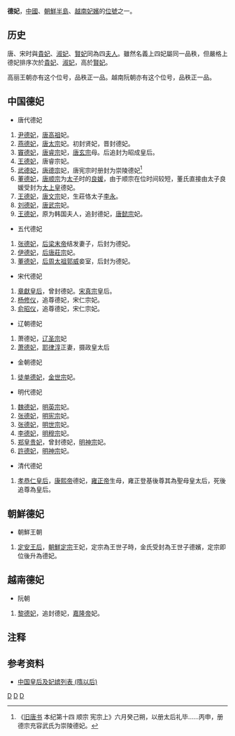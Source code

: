'''德妃'''，[[中國|中國]]、[[朝鮮半島|朝鮮半島]]、[[越南|越南]][[妃嬪|妃嬪]]的[[位號|位號]]之一。

== 历史 ==
唐、宋时與[[貴妃|貴妃]]、[[淑妃|淑妃]]、[[賢妃|賢妃]]同為四[[夫人_(位号)#用作妃嬪位號|夫人]]。雖然名義上四妃屬同一品秩，但嚴格上德妃排序次於[[貴妃|貴妃]]、[[淑妃|淑妃]]，高於[[賢妃|賢妃]]。

高丽王朝亦有这个位号，品秩正一品。越南阮朝亦有这个位号，品秩正一品。

==中国德妃==
*唐代德妃
#[[尹德妃|尹德妃]]，[[李渊|唐高祖]]妃。
#[[燕德妃|燕德妃]]，[[唐太宗|唐太宗]]妃。初封贤妃，晋封德妃。
#[[昭成皇后|竇德妃]]，[[唐睿宗|唐睿宗]]妃，[[唐玄宗|唐玄宗]]母。后追封为昭成皇后。
#[[王德妃_(唐睿宗)|王德妃]]，唐睿宗妃。
#[[武充容|武德妃]]，[[唐德宗|唐德宗]]妃，唐宪宗时册封为崇陵德妃<ref>《[[旧唐书|旧唐书]] 本纪第十四 顺宗 宪宗上》六月癸己朔，以册太后礼毕......丙申，册德宗充容武氏为崇陵德妃。</ref>
#[[董良媛|董德妃]]，[[唐顺宗|唐顺宗]]为[[储君|太子]]时的[[良媛|良媛]]，由于顺宗在位时间较短，董氏直接由太子良媛受封为[[太上皇|太上皇]]德妃。 
#[[王德妃_(唐文宗)|王德妃]]，[[唐文宗|唐文宗]]妃，生莊恪太子[[李永_(唐朝)|李永]]。
#[[刘德妃_(唐武宗)|刘德妃]]，[[唐武宗|唐武宗]]妃。
#[[王德妃_(唐懿宗)|王德妃]]，原为韩国夫人，追封德妃，[[唐懿宗|唐懿宗]]妃。
*五代德妃
#[[张德妃_(后梁)|张德妃]]，[[梁末帝|后梁末帝]]结发妻子，后封为德妃。
#[[伊德妃|伊德妃]]，[[唐庄宗|后唐莊宗]]妃。
#[[董德妃_(後周太祖)|董德妃]]，[[后周|后周]][[郭威|太祖郭威]]妾室，后封为德妃。
*宋代德妃
#[[章献明肃皇后|章獻皇后]]，曾封德妃。[[宋真宗|宋真宗]]皇后。
#[[楊宗妙|杨修仪]]，追尊德妃，宋仁宗妃。
#[[俞德妃|俞昭仪]]，追尊德妃，宋仁宗妃。
*辽朝德妃
#萧德妃，[[辽圣宗|辽圣宗]]妃
#[[蕭普賢女|萧德妃]]，[[耶律淳|耶律淳]]正妻，摄政皇太后
*金朝德妃
#[[徒单德妃|徒单德妃]]，[[金世宗|金世宗]]妃。
*明代德妃
#[[魏德妃|魏德妃]]，[[明英宗|明英宗]]妃。
#[[張德妃_(明憲宗)|张德妃]]，[[明宪宗|明宪宗]]妃。
#[[张德妃_(明世宗)|张德妃]]，[[明世宗|明世宗]]妃。
#[[李德妃|李德妃]]，[[明穆宗|明穆宗]]妃。
#[[郑贵妃|郑皇贵妃]]，曾封德妃，[[明神宗|明神宗]]妃。
#[[許德妃_(明神宗)|許德妃]]，[[明神宗|明神宗]]妃。
*清代德妃
#[[孝恭仁皇后|孝恭仁皇后]]，[[康熙帝|康熙帝]]德妃，[[雍正帝|雍正帝]]生母，雍正登基後尊其為聖母皇太后，死後追尊為皇后。

== 朝鮮德妃 ==
*朝鮮王朝
#[[定安王后|定安王后]]，[[朝鮮定宗|朝鮮定宗]]王妃，定宗為王世子時，金氏受封為王世子德嬪，定宗即位後升為德妃。
==越南德妃==
*阮朝
#[[黎玉評|黎德妃]]，追封德妃，[[嘉隆帝|嘉隆帝]]妃。
== 注释 ==

<references/>

== 参考资料 ==
*[[中国皇后及妃嫔列表_(隋以后)|中国皇后及妃嫔列表 (隋以后)]] 

{{历史小作品}}

[[Category:中国妃的位号|D]]
[[Category:朝鮮妃的位號|D]]
[[Category:越南妃的位號|D]]